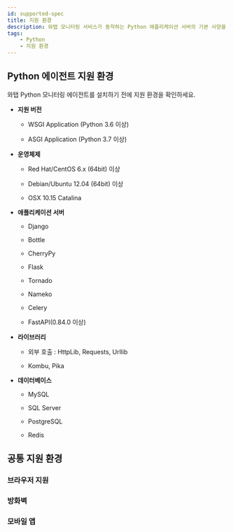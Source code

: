 ```yaml
---
id: supported-spec
title: 지원 환경
description: 와탭 모니터링 서비스가 동작하는 Python 애플리케이션 서버의 기본 사양을 알아보세요.
tags:
    - Python
    - 지원 환경
---
```


## Python 에이전트 지원 환경

와탭 Python 모니터링 에이전트를 설치하기 전에 지원 환경을 확인하세요.

* **지원 버전**

  * WSGI Application (Python 3.6 이상)

  * ASGI Application (Python 3.7 이상)

* **운영체제**

  * Red Hat/CentOS 6.x (64bit) 이상

  * Debian/Ubuntu 12.04 (64bit) 이상

  * OSX 10.15 Catalina

* **애플리케이션 서버**

  * Django
  
  * Bottle
  
  * CherryPy
  
  * Flask
  
  * Tornado
  
  * Nameko
  
  * Celery
  
  * FastAPI(0.84.0 이상)

* **라이브러리**

  * 외부 호출 : HttpLib, Requests, Urllib

  * Kombu, Pika

* **데이터베이스**

  * MySQL
  
  * SQL Server
  
  * PostgreSQL
  
  * Redis



## 공통 지원 환경

### 브라우저 지원


<Supportedbrowser />

### 방화벽


<Proxy /> 

### 모바일 앱


<Mobileapp />  